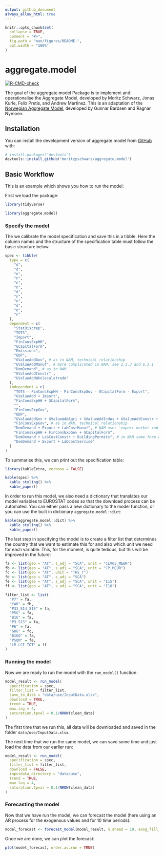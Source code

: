 ```yaml
---
output: github_document
always_allow_html: true
---
```


<!-- README.md is generated from README.Rmd. Please edit that file -->

```r
knitr::opts_chunk$set(
  collapse = TRUE,
  comment = "#>",
  fig.path = "man/figures/README-",
  out.width = "100%"
)
```

# aggregate.model

<!-- badges: start -->
[![R-CMD-check](https://github.com/moritzpschwarz/aggregate.model/actions/workflows/R-CMD-check.yaml/badge.svg)](https://github.com/moritzpschwarz/aggregate.model/actions/workflows/R-CMD-check.yaml)
<!-- badges: end -->

The goal of the aggregate.model Package is to implement and operationalise the Aggregate Model, developed by Moritz Schwarz, Jonas Kurle, Felix Pretis, and Andrew Martinez. This is an adaptation of the [Norwegian Aggregate Model](https://normetrics.no/nam/), developed by Gunnar Bardsen and Ragnar Nymoen. 

## Installation

You can install the development version of aggregate.model from [GitHub](https://github.com/) with:

``` r
# install.packages("devtools")
devtools::install_github("moritzpschwarz/aggregate.model")
```

## Basic Workflow

This is an example which shows you how to run the model:

First we load the package:

```r
library(tidyverse)
```


```r
library(aggregate.model)
```

### Specify the model

The we calibrate the model specification and save this in a tibble. 
Here the column names and the structure of the specification table must follow the basic structure below.

```r
spec <- tibble(
  type = c(
    "d",
    "d",
    "n",
    "n",
    "n",
    "n",
    "d",
    "n",
    "n",
    "d",
    "n",
    "n"
  ),
  dependent = c(
    "StatDiscrep",
    "TOTS",
    "Import",
    "FinConsExpHH",
    "GCapitalForm",
    "Emissions",
    "GDP",
    "GValueAddGov", # as in NAM, technical relationship
    "GValueAddManuf", # more complicated in NAM, see 2.3.3 and 6.3.1
    "DomDemand", # as in NAM
    "GValueAddConstr" ,
    "GValueAddWholesaletrade"
  ),
  independent = c(
    "TOTS - FinConsExpHH - FinConsExpGov - GCapitalForm - Export",
    "GValueAdd + Import",
    "FinConsExpHH + GCapitalForm",
    "",
    "FinConsExpGov",
    "GDP",
    "GValueAddGov + GValueAddAgri + GValueAddIndus + GValueAddConstr + GValueAddWholesaletrade + GValueAddInfocom + GValueAddFinance + GValueAddRealest + GValueAddResearch + GValueAddArts",
    "FinConsExpGov", # as in NAM, technical relationship
    "DomDemand + Export + LabCostManuf", # NAM uses 'export market indicator' not exports - unclear what this is, NAM uses unit labour cost in NOR manufacturing relative to the foreign price level - here is just total labour cost
    "FinConsExpHH + FinConsExpGov + GCapitalForm",
    "DomDemand + LabCostConstr + BuildingPermits", # in NAM some form of YFP2J = 0.3JBOL + 0.2JF P N + 0.3JO + 0.3JOIL. Unclear what this is. Using Building Permits instead
    "DomDemand + Export + LabCostService"
  )
)

```

To summarise this, we can print out the specification table: 

```r
library(kableExtra, verbose = FALSE)
```



```r
kable(spec) %>% 
  kable_styling() %>% 
  kable_paper()
```


In order to run this model, we also need a dictionary that translates our model variables to EUROSTAT codes so that the download process can be automated. You can either pass a new dictionary to the model function, or you can use the built in dictionary `aggregate.model::dict`:


```r
kable(aggregate.model::dict) %>% 
  kable_styling() %>% 
  kable_paper()
```

The last step in specifying the model is to create a filter list that determines the country that we want to estimate this for and also which unit we need for each variable. This, for the moment, is quite tedious, but this will be improved in the future:

```r
fa <- list(geo = "AT", s_adj = "SCA", unit = "CLV05_MEUR")
fb <- list(geo = "AT", s_adj = "SCA", unit = "CP_MEUR")
fc <- list(geo = "AT", unit = "THS_T")
fd <- list(geo = "AT", s_adj = "SCA")
fe <- list(geo = "AT", s_adj = "SCA", unit = "I15")
ff <- list(geo = "AT", s_adj = "SCA", unit = "I16")

filter_list <- list(
  "P7" = fa,
  "YA0" = fb,
  "P31_S14_S15" = fa,
  "P5G" = fa,
  "B1G" = fa,
  "P3_S13" = fa,
  "P6" = fa,
  "GHG" = fc,
  "B1GQ" = fa,
  "PSQM" = fe,
  "LM-LCI-TOT" = ff
)
```


### Running the model

Now we are ready to run the model with the `run_model()` function:

```r
model_result <- run_model(
  specification = spec,
  filter_list = filter_list,
  save_to_disk = "data/use/InputData.xlsx",
  download = TRUE,
  trend = TRUE,
  max.lag = 4,
  saturation.tpval = 0.1/NROW(clean_data)
)
```

The first time that we run this, all data will be downloaded and saved in the folder `data/use/InputData.xlsx`. 

The next time that we run the same model, we can save some time and just load the data from our earlier run: 
```r
model_result <- run_model(
  specification = spec,
  filter_list = filter_list,
  download = FALSE,
  inputdata_directory = "data/use",
  trend = TRUE,
  max.lag = 4,
  saturation.tpval = 0.1/NROW(clean_data)
)
```


### Forecasting the model

Now that we have run the model, we can forecast the model (here using an AR process for the exogenous values and for 10 time periods):

```r
model_forecast <- forecast_model(model_result, n.ahead = 10, exog_fill_method = "AR", plot.forecast = FALSE)
```

Once we are done, we can plot the forecast: 

```r
plot(model_forecast, order.as.run = TRUE)
```







